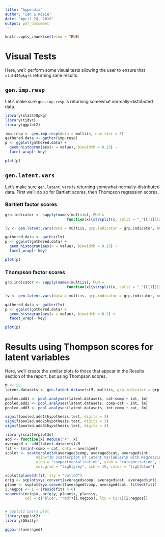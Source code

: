 ```yaml
---
title: "Appendix"
author: "Ian & Rosie"
date: "April 20, 2018"
output: pdf_document
---
```


```r
knitr::opts_chunk$set(echo = TRUE)
```

# Visual Tests

Here, we'll perform some visual tests allowing the user to ensure that `stat440pkg` is returning sane results.

## `gen.imp.resp` 

Let's make sure `gen.imp.resp` is returning somewhat normally-distributed data.
```r
library(stat440pkg)
library(tidyr)
library(ggplot2)

imp.resp <- gen.imp.resp(data = multiis, num.iter = 5)
gathered.data <- gather(imp.resp)
p <- ggplot(gathered.data) + 
  geom_histogram(aes(x = value), binwidth = 0.25) + 
  facet_wrap(~ key)

plot(p)
```

## `gen.latent.vars`

Let's make sure `gen.latent.vars` is returning somewhat normally-distributed data. First we'll do so for Bartlett scores, then Thompson regression scores.

### Bartlett factor scores

```r
grp.indicator <- sapply(names(multiis), FUN =
                            function(x){strsplit(x, split = "_")[[1]][2]})

lv <- gen.latent.vars(data = multiis, grp.indicator = grp.indicator, num.iter = 5, scores = "Bartlett")

gathered.data <- gather(lv)
p <- ggplot(gathered.data) + 
  geom_histogram(aes(x = value), binwidth = 0.25) + 
  facet_wrap(~ key)

plot(p)
```

### Thompson factor scores

```r
grp.indicator <- sapply(names(multiis), FUN =
                            function(x){strsplit(x, split = "_")[[1]][2]})

lv <- gen.latent.vars(data = multiis, grp.indicator = grp.indicator, num.iter = 5, scores = "regression")

gathered.data <- gather(lv)
p <- ggplot(gathered.data) + 
  geom_histogram(aes(x = value), binwidth = 0.2) + 
  facet_wrap(~ key)

plot(p)
```

# Results using Thompson scores for latent variables

Here, we'll create the similar plots to those that appear in the Results section of the report, but using Thompson scores. 

```r
M <- 50
latent.datasets <- gen.latent.datasets(M, multiis, grp.indicator = grp.indicator, num.iter = 5, scores = "regression")

pooled.add1 <- pool.analyses(latent.datasets, cat~comp + int, lm)
pooled.add2 <- pool.analyses(latent.datasets, comp~cat + int, lm)
pooled.add3 <- pool.analyses(latent.datasets, int~comp + cat, lm)

signif(pooled.add1$hypothesis.test, digits = 3)
signif(pooled.add2$hypothesis.test, digits = 3)
signif(pooled.add3$hypothesis.test, digits = 3)

library(scatterplot3d)
add <- function(x) Reduce("+", x)
averaged <- add(latent.datasets)/M
fit <- lm(int~comp + cat, data = averaged)
scplot <- scatterplot3d(averaged$comp, averaged$cat, averaged$int,
              main="3D Scatterplot of Latent Variables\n with Regression Plane for Int ~  Comp + Cat", angle = 120,
              xlab = "compartmentalization", ylab = "categorization", zlab = "integration",
              col.grid = "lightgrey", pch = 19, color = "lightblue")

scplot$plane3d(fit, lty = "dotted")
orig <- scplot$xyz.convert(averaged$comp, averaged$cat, averaged$int)
plane <- scplot$xyz.convert(averaged$comp, averaged$cat, fitted(fit))
i.negpos <- 1 + (resid(fit) > 0)
segments(orig$x, orig$y, plane$x, plane$y,
         col = c("blue", "red")[i.negpos], lty = (2:1)[i.negpos])


# ggplot2 pairs plot
library(ggplot2)
library(GGally)

ggpairs(averaged)
```

